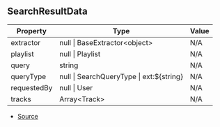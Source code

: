 ## SearchResultData

| Property | Type | Value |
| ----------- | ----------- | ----------- |
| extractor | null \| BaseExtractor\<object> | N/A |
| playlist | null \| Playlist | N/A |
| query | string | N/A |
| queryType | null \| SearchQueryType \| ext:\$\{string} | N/A |
| requestedBy | null \| User | N/A |
| tracks | Array\<Track> | N/A |


- [Source](https://github.com/Androz2091/discord-player/blob/e5339f1/packages/discord-player/src/Structures/SearchResult.ts#L8)